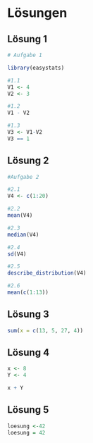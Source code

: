 # Lösungen

## Lösung 1

```{r}
# Aufgabe 1

library(easystats)

#1.1
V1 <- 4
V2 <- 3

#1.2
V1 - V2

#1.3
V3 <- V1-V2
V3 == 1
```

## Lösung 2

```{r}
#Aufgabe 2

#2.1
V4 <- c(1:20)

#2.2
mean(V4)

#2.3
median(V4)

#2.4
sd(V4)

#2.5
describe_distribution(V4)

#2.6
mean(c(1:13))


```

## Lösung 3

```{r}
sum(x = c(13, 5, 27, 4))
```

## Lösung 4

```{r}
x <- 8
Y <- 4

x + Y
```

## Lösung 5

```{r}
loesung <-42
loesung = 42
```
